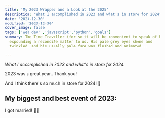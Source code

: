 ```yaml
---
title: 'My 2023 Wrapped and a Look at the 2025'
description: "What I accomplished in 2023 and what's in store for 2024"
date: '2023-12-30'
modified: '2023-12-30'
cover_image: false
tags: ['web dev' ,'javascript','python','goals']
summary: The Time Traveller (for so it will be convenient to speak of him) was
  expounding a recondite matter to us. His pale grey eyes shone and
  twinkled, and his usually pale face was flushed and animated...

---
```


_What I accomplished in 2023 and what's in store for 2024._

2023 was a great year.. Thank you! 

And I think there's so much in store for 2024! 🚀

## My biggest and best event of 2023: 

I got married! 🎊🎉



